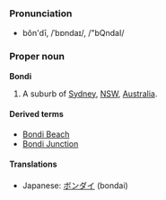 ===Pronunciation===
*bŏn'dī, /ˈbɒndaɪ/, /"bQndaI/

===Proper noun===
'''Bondi'''

# A suburb of [[Sydney]], [[NSW]], [[Australia]].

====Derived terms====
*[[Bondi Beach]]
*[[Bondi Junction]]

====Translations====
*Japanese: [[ボンダイ]] (bondai)
